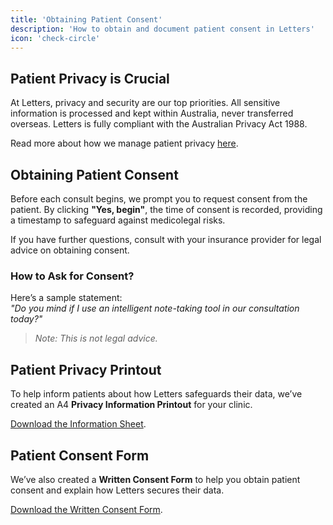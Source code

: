 ```yaml
---
title: 'Obtaining Patient Consent'
description: 'How to obtain and document patient consent in Letters'
icon: 'check-circle'
---
```


## Patient Privacy is Crucial

At Letters, privacy and security are our top priorities. All sensitive information is processed and kept within Australia, never transferred overseas. Letters is fully compliant with the Australian Privacy Act 1988.

Read more about how we manage patient privacy [here](#).

## Obtaining Patient Consent

Before each consult begins, we prompt you to request consent from the patient. By clicking **"Yes, begin"**, the time of consent is recorded, providing a timestamp to safeguard against medicolegal risks.

If you have further questions, consult with your insurance provider for legal advice on obtaining consent.

### How to Ask for Consent?

Here’s a sample statement:  
*"Do you mind if I use an intelligent note-taking tool in our consultation today?"*

> _Note: This is not legal advice._

## Patient Privacy Printout

To help inform patients about how Letters safeguards their data, we’ve created an A4 **Privacy Information Printout** for your clinic.

[Download the Information Sheet](#).

## Patient Consent Form

We’ve also created a **Written Consent Form** to help you obtain patient consent and explain how Letters secures their data.

[Download the Written Consent Form](#).
